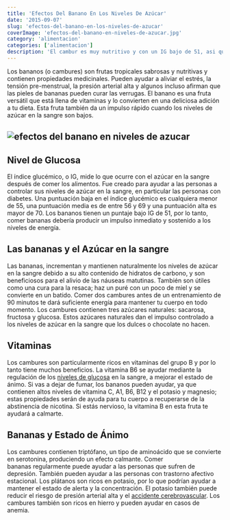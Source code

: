 ```yaml
---
title: 'Efectos Del Banano En Los Niveles De Azúcar'
date: '2015-09-07'
slug: 'efectos-del-banano-en-los-niveles-de-azucar'
coverImage: 'efectos-del-banano-en-niveles-de-azucar.jpg'
category: 'alimentacion'
categories: ['alimentacion']
description: 'El cambur es muy nutritivo y con un IG bajo de 51, asi que es muy bueno para los diabeticos. Efectos Del Banano En Los Niveles De Azucar'
---
```


Los bananos (o cambures) son frutas tropicales sabrosas y nutritivas y contienen propiedades medicinales. Pueden ayudar a aliviar el estrés, la tensión pre-menstrual, la presión arterial alta y algunos incluso afirman que las pieles de bananas pueden curar las verrugas. El banano es una fruta versátil que está llena de vitaminas y lo convierten en una deliciosa adición a tu dieta. Esta fruta también da un impulso rápido cuando los niveles de azúcar en la sangre son bajos.

## ![efectos del banano en niveles de azucar](images/efectos-del-banano-en-niveles-de-azucar-1024x656.jpg)

## Nivel de Glucosa

El índice glucémico, o IG, mide lo que ocurre con el azúcar en la sangre después de comer los alimentos. Fue creado para ayudar a las personas a controlar sus niveles de azúcar en la sangre, en particular las personas con diabetes. Una puntuación baja en el índice glucémico es cualquiera menor de 55, una puntuación media es de entre 56 y 69 y una puntuación alta es mayor de 70. Los bananos tienen un puntaje bajo IG de 51, por lo tanto, comer bananas debería producir un impulso inmediato y sostenido a los niveles de energía.

## Las bananas y el Azúcar en la sangre

Las bananas, incrementan y mantienen naturalmente los niveles de azúcar en la sangre debido a su alto contenido de hidratos de carbono, y son beneficiosos para el alivio de las náuseas matutinas. También son útiles como una cura para la resaca; haz un puré con un poco de miel y se convierte en un batido. Comer dos cambures antes de un entrenamiento de 90 minutos te dará suficiente energía para mantener tu cuerpo en todo momento. Los cambures contienen tres azúcares naturales: sacarosa, fructosa y glucosa. Estos azúcares naturales dan el impulso controlado a los niveles de azúcar en la sangre que los dulces o chocolate no hacen.

## Vitaminas

Los cambures son particularmente ricos en vitaminas del grupo B y por lo tanto tiene muchos beneficios. La vitamina B6 se ayudar mediante la regulación de los [niveles de glucosa](/cuanto-es-el-nivel-normal-de-glucosa/) en la sangre, a mejorar el estado de ánimo. Si vas a dejar de fumar, los bananos pueden ayudar, ya que contienen altos niveles de vitamina C, A1, B6, B12 y el potasio y magnesio; estas propiedades serán de ayuda para tu cuerpo a recuperarse de la abstinencia de nicotina. Si estás nervioso, la vitamina B en esta fruta te ayudará a calmarte.

## Bananas y Estado de Ánimo

Los cambures contienen triptófano, un tipo de aminoácido que se convierte en serotonina, produciendo un efecto calmante. Comer bananas regularmente puede ayudar a las personas que sufren de depresión. También pueden ayudar a las personas con trastorno afectivo estacional. Los plátanos son ricos en potasio, por lo que podrían ayudar a mantener el estado de alerta y la concentración. El potasio también puede reducir el riesgo de presión arterial alta y el [accidente cerebrovascular](/diabetes-y-acv/). Los cambures también son ricos en hierro y pueden ayudar en casos de anemia.
